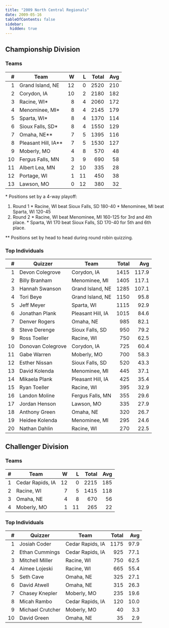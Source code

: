 ```yaml
---
title: "2009 North Central Regionals"
date: 2009-05-16
tableOfContents: false
sidebar:
  hidden: true
---
```


## Championship Division

### Teams

|    # | Team                |    W |    L | Total |  Avg |
| ---: | ------------------- | ---: | ---: | ----: | ---: |
|    1 | Grand Island, NE    |   12 |    0 |  2520 |  210 |
|    2 | Corydon, IA         |   10 |    2 |  2180 |  182 |
|    3 | Racine, WI*         |    8 |    4 |  2060 |  172 |
|    4 | Menominee, MI*      |    8 |    4 |  2145 |  179 |
|    5 | Sparta, WI*         |    8 |    4 |  1370 |  114 |
|    6 | Sioux Falls, SD*    |    8 |    4 |  1550 |  129 |
|    7 | Omaha, NE**         |    7 |    5 |  1395 |  116 |
|    8 | Pleasant Hill, IA** |    7 |    5 |  1530 |  127 |
|    9 | Moberly, MO         |    4 |    8 |   570 |   48 |
|   10 | Fergus Falls, MN    |    3 |    9 |   690 |   58 |
|   11 | Albert Lea, MN      |    2 |   10 |   335 |   28 |
|   12 | Portage, WI         |    1 |   11 |   450 |   38 |
|   13 | Lawson, MO          |    0 |   12 |   380 |   32 |

\* Positions set by a 4-way playoff:

  1. Round 1
    * Racine, WI beat Sioux Falls, SD 180-40
    * Menominee, MI beat Sparta, WI 120-45
  2. Round 2
    * Racine, WI beat Menominee, MI 160-125 for 3rd and 4th place.
    * Sparta, WI 170 beat Sioux Falls, SD 170-40 for 5th and 6th place.

\*\* Positions set by head to head during round robin quizzing.

### Top Individuals

|    # | Quizzer           | Team              | Total |   Avg |
| ---: | ----------------- | ----------------- | ----: | ----: |
|    1 | Devon Colegrove   | Corydon, IA       |  1415 | 117.9 |
|    2 | Billy Branham     | Menominee, MI     |  1405 | 117.1 |
|    3 | Hannah Swanson    | Grand Island, NE  |  1285 | 107.1 |
|    4 | Tori Beye         | Grand Island, NE  |  1150 |  95.8 |
|    5 | Jeff Meyer        | Sparta, WI        |  1115 |  92.9 |
|    6 | Jonathan Plank    | Pleasant Hill, IA |  1015 |  84.6 |
|    7 | Denver Rogers     | Omaha, NE         |   985 |  82.1 |
|    8 | Steve Derenge     | Sioux Falls, SD   |   950 |  79.2 |
|    9 | Ross Toeller      | Racine, WI        |   750 |  62.5 |
|   10 | Donovan Colegrove | Corydon, IA       |   725 |  60.4 |
|   11 | Gabe Warren       | Moberly, MO       |   700 |  58.3 |
|   12 | Esther Nissan     | Sioux Falls, SD   |   520 |  43.3 |
|   13 | David Kolenda     | Menominee, MI     |   445 |  37.1 |
|   14 | Mikaela Plank     | Pleasant Hill, IA |   425 |  35.4 |
|   15 | Ryan Toeller      | Racine, WI        |   395 |  32.9 |
|   16 | Landon Moline     | Fergus Falls, MN  |   355 |  29.6 |
|   17 | Jordan Henson     | Lawson, MO        |   335 |  27.9 |
|   18 | Anthony Green     | Omaha, NE         |   320 |  26.7 |
|   19 | Heidee Kolenda    | Menominee, MI     |   295 |  24.6 |
|   20 | Nathan Dahlin     | Racine, WI        |   270 |  22.5 |

## Challenger Division

### Teams

|    # | Team             |    W |    L | Total |  Avg |
| ---: | ---------------- | ---: | ---: | ----: | ---: |
|    1 | Cedar Rapids, IA |   12 |    0 |  2215 |  185 |
|    2 | Racine, WI       |    7 |    5 |  1415 |  118 |
|    3 | Omaha, NE        |    4 |    8 |   670 |   56 |
|    4 | Moberly, MO      |    1 |   11 |   265 |   22 |

### Top Individuals

|    # | Quizzer          | Team             | Total |  Avg |
| ---: | ---------------- | ---------------- | ----: | ---: |
|    1 | Josiah Coder     | Cedar Rapids, IA |  1175 | 97.9 |
|    2 | Ethan Cummings   | Cedar Rapids, IA |   925 | 77.1 |
|    3 | Mitchell Miller  | Racine, WI       |   750 | 62.5 |
|    4 | Aimee Lojeski    | Racine, WI       |   665 | 55.4 |
|    5 | Seth Cave        | Omaha, NE        |   325 | 27.1 |
|    6 | David Atwell     | Omaha, NE        |   315 | 26.3 |
|    7 | Chasey Knepler   | Moberly, MO      |   235 | 19.6 |
|    8 | Micah Rambo      | Cedar Rapids, IA |   120 | 10.0 |
|    9 | Michael Crutcher | Moberly, MO      |    40 |  3.3 |
|   10 | David Green      | Omaha, NE        |    35 |  2.9 |

